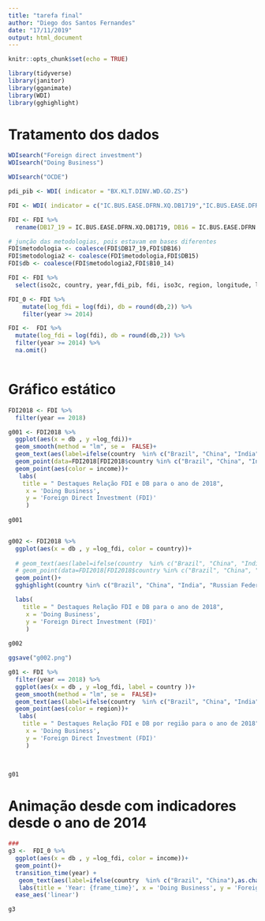 ```yaml
---
title: "tarefa final"
author: "Diego dos Santos Fernandes"
date: "17/11/2019"
output: html_document
---
```


```r
knitr::opts_chunk$set(echo = TRUE)

library(tidyverse)
library(janitor)
library(gganimate)
library(WDI)
library(gghighlight)

```

# Tratamento dos dados
```r

WDIsearch("Foreign direct investment")
WDIsearch("Doing Business")

WDIsearch("OCDE")

pdi_pib <- WDI( indicator = "BX.KLT.DINV.WD.GD.ZS")

FDI <- WDI( indicator = c("IC.BUS.EASE.DFRN.XQ.DB1719","IC.BUS.EASE.DFRN.DB16","IC.BUS.EASE.DFRN.DB15", "IC.BUS.EASE.DFRN.DB1014", "BX.KLT.DINV.WD.GD.ZS", "BX.KLT.DINV.CD.WD" ),start=2010, end= 2019, extra = TRUE)

FDI <- FDI %>% 
  rename(DB17_19 = IC.BUS.EASE.DFRN.XQ.DB1719, DB16 = IC.BUS.EASE.DFRN.DB16, DB15 = IC.BUS.EASE.DFRN.DB15, B10_14 = IC.BUS.EASE.DFRN.DB1014, fdi = BX.KLT.DINV.CD.WD, fdi_pib = BX.KLT.DINV.WD.GD.ZS)

# junção das metodologias, pois estavam em bases diferentes
FDI$metodologia <- coalesce(FDI$DB17_19,FDI$DB16)
FDI$metodologia2 <- coalesce(FDI$metodologia,FDI$DB15) 
FDI$db <- coalesce(FDI$metodologia2,FDI$B10_14)

FDI <- FDI %>% 
  select(iso2c, country, year,fdi_pib, fdi, iso3c, region, longitude, latitude, income, lending, db)

FDI_0 <- FDI %>%
    mutate(log_fdi = log(fdi), db = round(db,2)) %>% 
    filter(year >= 2014) 

FDI <-  FDI %>%
  mutate(log_fdi = log(fdi), db = round(db,2)) %>% 
  filter(year >= 2014) %>% 
  na.omit()
  

```
  
# Gráfico estático
  
```r




FDI2018 <- FDI %>% 
  filter(year == 2018)

g001 <- FDI2018 %>% 
  ggplot(aes(x = db , y =log_fdi))+
  geom_smooth(method = "lm", se =  FALSE)+
  geom_text(aes(label=ifelse(country  %in% c("Brazil", "China", "India", "Russian Federation", "South Africa"),as.character(country),'')), color = "black", vjust = -1, hjust = 0)+
  geom_point(data=FDI2018[FDI2018$country %in% c("Brazil", "China", "India", "Russian Federation", "South Africa"),], size = 3)+
  geom_point(aes(color = income))+
   labs(
    title = " Destaques Relação FDI e DB para o ano de 2018",
     x = 'Doing Business', 
     y = 'Foreign Direct Investment (FDI)'
     )
  
g001 


g002 <- FDI2018 %>% 
  ggplot(aes(x = db , y =log_fdi, color = country))+
 
  # geom_text(aes(label=ifelse(country  %in% c("Brazil", "China", "India", "Russian Federation", "South Africa"),as.character(country),'')), color = "black", vjust = -1, hjust = 0)+
  # geom_point(data=FDI2018[FDI2018$country %in% c("Brazil", "China", "India", "Russian Federation", "South Africa"),], size = 3)+
  geom_point()+
  gghighlight(country %in% c("Brazil", "China", "India", "Russian Federation", "South Africa"))+

  labs(
    title = " Destaques Relação FDI e DB para o ano de 2018",
     x = 'Doing Business', 
     y = 'Foreign Direct Investment (FDI)'
     )
  
g002

ggsave("g002.png")

g01 <- FDI %>% 
  filter(year == 2018) %>% 
  ggplot(aes(x = db , y =log_fdi, label = country ))+
  geom_smooth(method = "lm", se =  FALSE)+
  geom_text(aes(label=ifelse(country  %in% c("Brazil", "China", "India", "Russian Federation", "South Africa"),as.character(country),'')), color = "black")+
  geom_point(aes(color = region))+
   labs(
    title = " Destaques Relação FDI e DB por região para o ano de 2018",
     x = 'Doing Business', 
     y = 'Foreign Direct Investment (FDI)'
     )
  


g01 


```


# Animação desde com indicadores desde o ano de 2014


```r
###
g3 <-  FDI_0 %>% 
  ggplot(aes(x = db , y =log_fdi, color = income))+
  geom_point()+
  transition_time(year) +
   geom_text(aes(label=ifelse(country  %in% c("Brazil", "China"),as.character(country),'')))+
   labs(title = 'Year: {frame_time}', x = 'Doing Business', y = 'Foreign Direct Investment (FDI)')+
  ease_aes('linear')

g3



```







